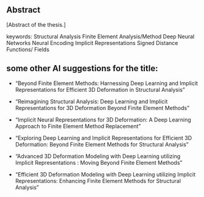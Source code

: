 ## Abstract {.unnumbered}

\[Abstract of the thesis.\]

keywords: Structural Analysis Finite Element Analysis/Method Deep Neural Networks Neural Encoding Implicit Representations Signed Distance Functions/ Fields

## some other AI suggestions for the title:

-   "Beyond Finite Element Methods: Harnessing Deep Learning and Implicit Representations for Efficient 3D Deformation in Structural Analysis"

-   "Reimagining Structural Analysis: Deep Learning and Implicit Representations for 3D Deformation Beyond Finite Element Methods"

-   "Implicit Neural Representations for 3D Deformation: A Deep Learning Approach to Finite Element Method Replacement"

-   "Exploring Deep Learning and Implicit Representations for Efficient 3D Deformation: Beyond Finite Element Methods for Structural Analysis"

-   "Advanced 3D Deformation Modeling with Deep Learning utilizing Implicit Representations : Moving Beyond Finite Element Methods"

-   "Efficient 3D Deformation Modeling with Deep Learning utilizing Implicit Representations: Enhancing Finite Element Methods for Structural Analysis"